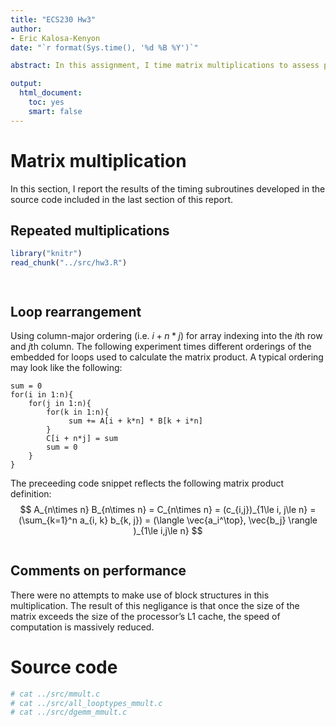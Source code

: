 ```yaml
---
title: "ECS230 Hw3"
author:
- Eric Kalosa-Kenyon
date: "`r format(Sys.time(), '%d %B %Y')`"

abstract: In this assignment, I time matrix multiplications to assess processor performance in basic linear algebra operations.

output:
  html_document:
    toc: yes
    smart: false
---
```


# Matrix multiplication
In this section, I report the results of the timing subroutines developed in the
source code included in the last section of this report.

## Repeated multiplications
```r
library("knitr")
read_chunk("../src/hw3.R")
```

```r
```

```r
```

## Loop rearrangement
Using column-major ordering (i.e. $i + n*j$) for array indexing into the $i$th
row and $j$th column. The following experiment times different orderings of the
embedded for loops used to calculate the matrix product. A typical ordering
may look like the following:
```
sum = 0
for(i in 1:n){
    for(j in 1:n){
        for(k in 1:n){
             sum += A[i + k*n] * B[k + i*n]
        }
        C[i + n*j] = sum
        sum = 0
    }
}
```

The preceeding code snippet reflects the following matrix product definition:
$$
A_{n\times n} B_{n\times n} = C_{n\times n} = (c_{i,j})_{1\le i, j\le n} =
(\sum_{k=1}^n a_{i, k} b_{k, j}) =
(\langle \vec{a_i^\top}, \vec{b_j} \rangle )_{1\le i,j\le n}
$$

```r
```

## Comments on performance
There were no attempts to make use of block structures in this multiplication.
The result of this negligance is that once the size of the matrix exceeds the
size of the processor's L1 cache, the speed of computation is massively reduced.

# Source code
```r
# cat ../src/mmult.c
# cat ../src/all_looptypes_mmult.c
# cat ../src/dgemm_mmult.c
```
